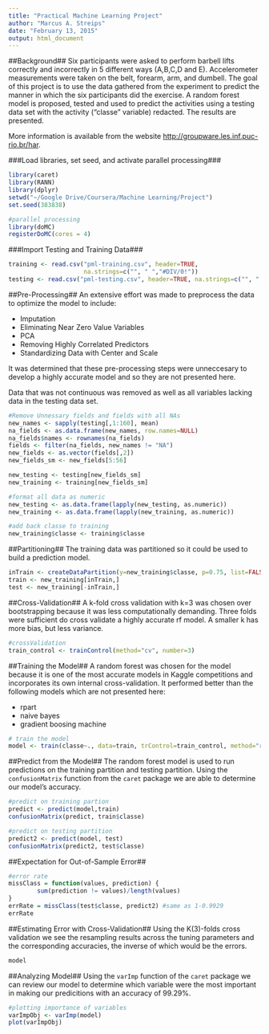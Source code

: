 ```yaml
---
title: "Practical Machine Learning Project"
author: "Marcus A. Streips"
date: "February 13, 2015"
output: html_document
---
```


##Background##
Six participants were asked to perform barbell lifts correctly and incorrectly in 5 different ways (A,B,C,D and E). Accelerometer measurements were taken on the belt, forearm, arm, and dumbell. The goal of this project is to use the data gathered from the experiment to predict  the manner in which the six participants did the exercise. A random forest model is proposed, tested and used to predict the activities using a testing data set with the activity ("classe" variable) redacted. The results are presented. 

More information is available from the website <http://groupware.les.inf.puc-rio.br/har>.

###Load libraries, set seed, and activate parallel processing###
```r
library(caret)
library(RANN)
library(dplyr)
setwd("~/Google Drive/Coursera/Machine Learning/Project")
set.seed(383838)

#parallel processing
library(doMC)
registerDoMC(cores = 4)
```

###Import Testing and Training Data###
```r
training <- read.csv("pml-training.csv", header=TRUE, 
                     na.strings=c("", " ","#DIV/0!")) 
testing <- read.csv("pml-testing.csv", header=TRUE, na.strings=c("", " ", "#DIV/0!"))
```

##Pre-Processing##
An extensive effort was made to preprocess the data to optimize the model to include:

* Imputation
* Eliminating Near Zero Value Variables
* PCA
* Removing Highly Correlated Predictors
* Standardizing Data with Center and Scale

It was determined that these pre-processing steps were unneccesary to develop a highly accurate model and so they are not presented here. 
  
Data that was not continuous was removed as well as all variables lacking data in the testing data set. 

```r
#Remove Unnessary fields and fields with all NAs
new_names <- sapply(testing[,1:160], mean)
na_fields <- as.data.frame(new_names, row.names=NULL)
na_fields$names <- rownames(na_fields)
fields <- filter(na_fields, new_names != "NA")
new_fields <- as.vector(fields[,2])
new_fields_sm <- new_fields[5:56]

new_testing <- testing[new_fields_sm]
new_training <- training[new_fields_sm]

#format all data as numeric
new_testing <- as.data.frame(lapply(new_testing, as.numeric))
new_training <- as.data.frame(lapply(new_training, as.numeric))

#add back classe to training
new_training$classe <- training$classe
```

##Partitioning##
The training data was partitioned so it could be used to build a prediction model. 
```r
inTrain <- createDataPartition(y=new_training$classe, p=0.75, list=FALSE)
train <- new_training[inTrain,]
test <- new_training[-inTrain,]
```

##Cross-Validation##
A k-fold cross validation with k=3 was chosen over bootstrapping because it was less computationally demanding.  Three folds were sufficient do cross validate a highly accurate rf model. A smaller k has more bias, but less variance. 
```r
#crossValidation 
train_control <- trainControl(method="cv", number=3) 
```

##Training the Model##
A random forest was chosen for the model because it is one of the most accurate models in Kaggle competitions and incorporates its own internal cross-validation. It performed better than the following models which are not presented here:

* rpart
* naive bayes 
* gradient boosing machine

```r
# train the model 
model <- train(classe~., data=train, trControl=train_control, method="rf")  
```

##Predict from the Model##
The random forest model is used to run predictions on the training partition and testing partition.  Using the `confusionMatrix` function from the `caret` package we are able to determine our model's accuracy. 
```r
#predict on training partion 
predict <- predict(model,train)
confusionMatrix(predict, train$classe)

#predict on testing partition
predict2 <- predict(model, test)
confusionMatrix(predict2, test$classe)
```

##Expectation for Out-of-Sample Error##
```r
#error rate
missClass = function(values, prediction) {
        sum(prediction != values)/length(values)
}
errRate = missClass(test$classe, predict2) #same as 1-0.9929
errRate
```

##Estimating Error with Cross-Validation##
Using the K(3)-folds cross validation we see the resampling results across the tuning parameters and the corresponding accuracies, the inverse of which would be the errors. 
```r
model
```

##Analyzing Model##
Using the `varImp` function of the `caret` package we can review our model to determine which variable were the most important in making our predicitions with an accuracy of 99.29%.
```r
#plotting importance of variables
varImpObj <- varImp(model)
plot(varImpObj)
```
